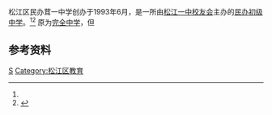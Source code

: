 {{Expand|time=2013-11-21T09:37:36+00:00}}
{{Infobox School
| name           = 上海市茸一中学
| other_name     = Shanghai Songjiang Rongyi School
| image          = 
| logo           = 
| motto          = 
| established    =
| type           = [[民办初级中学|民办初级中学]]
| language       = [[普通话|普通话]]
| religion       = 
| affiliation    = 
| district       = {{CHN}}[[上海市|上海市]][[松江区|松江区]]
| grades         = 
| founder        = 
| president      = 
| principal      = 王仪<ref name="茸一功臣">{{cite web|title=茸一功臣|url=http://www.ryzx.sjedu.cn/Article/Article_Show.asp?ArticleID=195|publisher=茸一中学|accessdate=2013-11-21|date=2009-03-25|language=zh-cn}}{{dead link|date=2018年3月 |bot=InternetArchiveBot |fix-attempted=yes }}</ref>
| vice_principal = 吴木良<ref name="茸一功臣"/>

| assistaant_principal =
| dean           = 
| college        = 
| house          = 
| su             = 
| sc             = 
| cs             = 
| cc             = 
| faculty        = 72<ref name="2013配置公示"/>
| staff          = 
| students       = 1121名<ref name="茸一中学简介">{{cite web|title=茸一中学简介|url=http://www.ryzx.sjedu.cn/Article/Article_Show.asp?ArticleID=1|publisher=茸一中学|accessdate=2013-11-21|date=2008-12-11|language=zh-cn|deadurl=yes|archiveurl=https://web.archive.org/web/20140429053427/http://www.ryzx.sjedu.cn/Article/Article_Show.asp?ArticleID=1|archivedate=2014-04-29}}</ref>
| area           = 13256m²<ref name="茸一中学简介"/>
| athletics      = 
| conference     = 
| tree           = 
| colors         = 
| mascot         = 
| magazine       = 
| free_label     = 
| free_text      = 
| free_label2    = 
| free_text2     = 
| free_label3    = 
| free_text3     = 
| free_label4    = 
| free_text4     = 
| free_label5    = 
| free_text5     = 
| tel         = +86-21-5778-2659
| fax         =
| address        = 上海市[[松江区|松江区]]五昆路268号
| website        = http://www.ryzx.sjedu.cn
}}
松江区民办茸一中学创办于1993年6月，是一所由[[松江一中校友会|松江一中校友会]]主办的[[民办初级中学|民办初级中学]]。<ref name="茸一中学简介"/><ref name="2013配置公示">{{Cite web 
|url =http://www.sjedu.cn/mydc/gsgg/201304/P020130506435576648541.xls <!--引用网址（必填）--> |title =2013年松江区义务教育阶段学校规模、招生计划、校舍场地条件、教育教学、后勤设施设备和师资配置基本情况公示  <!--引用标题（必填）--> |author =  <!--作者--> |date =  <!-- 原文发表日期--> |work=松江教育信息网|publisher =上海市松江区教育局  <!-- 出版者-->|language =zh-cn  <!--语言--> 
|accessdate =  2014-05-14<!-- 查阅日期-->|format=XLS<!--格式-->|quote =  <!--引用的相关原文-->
|archiveurl=https://web.archive.org/web/20140514123228/http://www.sjedu.cn/mydc/gsgg/201304/P020130506435576648541.xls|archivedate= 2014-05-14 <!-- 存檔日期-->
}}</ref>
原为[[完全中学|完全中学]]，但{{Fact|该校已于2007年停止高中部招生，原高中部设立在位于松汇中路的[[松江一中|松江一中]]校内。|time=2013-11-21T17:58:33+00:00}}

== 参考资料 ==
{{reflist}}
[[Category:上海中等教育|S]]
[[Category:松江区教育|Category:松江区教育]]